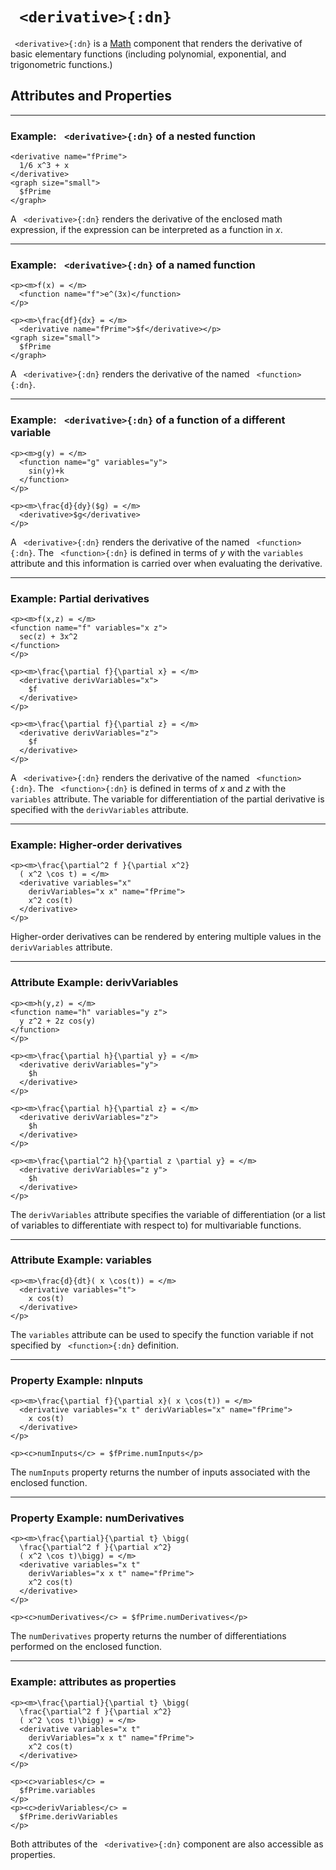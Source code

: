 


# ` <derivative>{:dn}`

` <derivative>{:dn}` is a [Math](../document_structure/essentialConcepts#component-types) 
component that renders the derivative of basic elementary functions 
(including polynomial, exponential, and trigonometric functions.)

## Attributes and Properties 
 <AttrDisplay name='derivative'/> 
 <PropDisplay name='derivative'/>



---

### Example: ` <derivative>{:dn}` of a nested function


```doenet-editor-horiz
<derivative name="fPrime">
  1/6 x^3 + x
</derivative>
<graph size="small">
  $fPrime
</graph>
```



A ` <derivative>{:dn}` renders the derivative of the enclosed math expression, 
if the expression can be interpreted as a function in $x$.



---

### Example: ` <derivative>{:dn}` of a named function


```doenet-editor-horiz
<p><m>f(x) = </m> 
  <function name="f">e^(3x)</function>
</p>

<p><m>\frac{df}{dx} = </m>
  <derivative name="fPrime">$f</derivative></p>
<graph size="small">
  $fPrime
</graph>
```



A ` <derivative>{:dn}` renders the derivative of the named ` <function>{:dn}`.



---

### Example: ` <derivative>{:dn}` of a function of a different variable


```doenet-editor-horiz
<p><m>g(y) = </m>
  <function name="g" variables="y">
    sin(y)+k
  </function>
</p>

<p><m>\frac{d}{dy}($g) = </m> 
  <derivative>$g</derivative>
</p>
```



A ` <derivative>{:dn}` renders the derivative of the named ` <function>{:dn}`. 
The ` <function>{:dn}` is defined in terms of $y$ with the `variables` attribute 
and this information is carried over when evaluating the derivative.



---

### Example: Partial derivatives


```doenet-editor-horiz
<p><m>f(x,z) = </m>
<function name="f" variables="x z">
  sec(z) + 3x^2
</function>
</p>

<p><m>\frac{\partial f}{\partial x} = </m>
  <derivative derivVariables="x">
    $f
  </derivative>
</p>

<p><m>\frac{\partial f}{\partial z} = </m>
  <derivative derivVariables="z">
    $f
  </derivative>
</p>
```



A ` <derivative>{:dn}` renders the derivative of the named ` <function>{:dn}`. 
The ` <function>{:dn}` is defined in terms of $x$ and $z$ with the `variables` attribute. 
The variable for differentiation of the partial derivative is specified with the `derivVariables` attribute.



---

### Example: Higher-order derivatives


```doenet-editor-horiz
<p><m>\frac{\partial^2 f }{\partial x^2}
  ( x^2 \cos t) = </m>
  <derivative variables="x" 
    derivVariables="x x" name="fPrime">
    x^2 cos(t)
  </derivative>
</p>
```



Higher-order derivatives can be rendered by entering multiple values in the `derivVariables` attribute.



---

### Attribute Example: derivVariables


```doenet-example
<p><m>h(y,z) = </m>
<function name="h" variables="y z">
  y z^2 + 2z cos(y)
</function>
</p>

<p><m>\frac{\partial h}{\partial y} = </m>
  <derivative derivVariables="y">
    $h
  </derivative>
</p>

<p><m>\frac{\partial h}{\partial z} = </m>
  <derivative derivVariables="z">
    $h
  </derivative>
</p>

<p><m>\frac{\partial^2 h}{\partial z \partial y} = </m>
  <derivative derivVariables="z y">
    $h
  </derivative>
</p>
```



The `derivVariables` attribute specifies the variable of 
differentiation (or a list of variables to differentiate with respect to) for multivariable functions.



---

### Attribute Example: variables


```doenet-example
<p><m>\frac{d}{dt}( x \cos(t)) = </m>
  <derivative variables="t">
    x cos(t)
  </derivative>
</p>
```



The `variables` attribute can be used to specify the 
function variable if not specified by ` <function>{:dn}` definition.



---

### Property Example: nInputs


```doenet-example
<p><m>\frac{\partial f}{\partial x}( x \cos(t)) = </m>
  <derivative variables="x t" derivVariables="x" name="fPrime">
    x cos(t)
  </derivative>
</p>

<p><c>numInputs</c> = $fPrime.numInputs</p>
```



The `numInputs` property returns the number of inputs associated with the enclosed function.



---

### Property Example: numDerivatives


```doenet-example
<p><m>\frac{\partial}{\partial t} \bigg(
  \frac{\partial^2 f }{\partial x^2}
  ( x^2 \cos t)\bigg) = </m>
  <derivative variables="x t" 
    derivVariables="x x t" name="fPrime">
    x^2 cos(t)
  </derivative>
</p>

<p><c>numDerivatives</c> = $fPrime.numDerivatives</p>
```



The `numDerivatives` property returns the number of differentiations performed on the enclosed function.



---

### Example: attributes as properties


```doenet-editor-horiz
<p><m>\frac{\partial}{\partial t} \bigg(
  \frac{\partial^2 f }{\partial x^2}
  ( x^2 \cos t)\bigg) = </m>
  <derivative variables="x t" 
    derivVariables="x x t" name="fPrime">
    x^2 cos(t)
  </derivative>
</p>

<p><c>variables</c> = 
  $fPrime.variables
</p>
<p><c>derivVariables</c> = 
  $fPrime.derivVariables
</p>
```



Both attributes of the ` <derivative>{:dn}` component are also accessible as properties.

